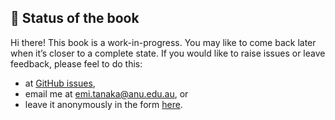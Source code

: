 
::: {.callout-caution icon=false}

## 📖  Status of the book

Hi there! This book is a work-in-progress. You may like to come back later when it's closer to a complete state. If you would like to raise issues or leave feedback, please feel to do this:

- at [GitHub issues](https://github.com/emitanaka/edibble-book/issues), 
- email me at [emi.tanaka@anu.edu.au](mailto:emi.tanaka@anu.edu.au), or 
- leave it anonymously in the form [here](https://docs.google.com/forms/d/e/1FAIpQLSeEkCGzHDaeQyWSheG3QPuVbO9_eNR5Z0Z1cNIf_zsBCH-vYQ/viewform?usp=sf_link).

:::